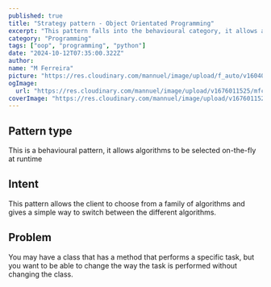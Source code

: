 ```yaml
---
published: true
title: "Strategy pattern - Object Orientated Programming"
excerpt: "This pattern falls into the behavioural category, it allows algorithms to be selected on-the-fly at runtime"
category: "Programming"
tags: ["oop", "programming", "python"]
date: "2024-10-12T07:35:00.322Z"
author:
name: "M Ferreira"
picture: "https://res.cloudinary.com/mannuel/image/upload/f_auto/v1604067445/images/mee.jpg"
ogImage:
  url: "https://res.cloudinary.com/mannuel/image/upload/v1676011525/mfcom/ssh-login.png"
coverImage: "https://res.cloudinary.com/mannuel/image/upload/v1676011525/mfcom/ssh-login.png"
---
```


## Pattern type

This is a behavioural pattern, it allows algorithms to be selected on-the-fly at runtime

## Intent

This pattern allows the client to choose from a family of algorithms and gives a simple way to switch between the different algorithms.

## Problem

You may have a class that has a method that performs a specific task, but you want to be able to change the way the task is performed without changing the class.
